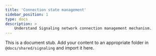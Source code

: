 ```yaml
---
title: 'Connection state management'
sidebar_position: 1
type: docs
description: >
    Understand Signaling network connection management mechanism.
---
```


This is a document stub. Add your content to an appropriate folder in `@docs/shared/signaling` and import it here.